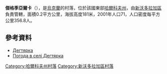 {{coord|49|36|47|N|35|42|39|E|scale:100000_region:UA|display=title}}

'''傑格季亞爾卡'''（{{lang-uk|Дегтярка}}），是[[烏克蘭|烏克蘭]]的村落，位於該國東部[[哈爾科夫州|哈爾科夫州]]，由[[新沃多拉加區|新沃多拉加區]]負責管轄，面積0.2平方公里，海拔高度181米，2001年人口71，人口密度每平方公里356.8人。

==參考資料==
* [http://w1.c1.rada.gov.ua/pls/z7502/A005?rdat1=09.01.2009&rf7571=33804 Дегтярка]{{dead link|date=2017年11月 |bot=InternetArchiveBot |fix-attempted=yes }}
* [http://weather.in.ua/ua/har'kovskaja/6455 Погода в селі Дегтярка] {{Wayback|url=http://weather.in.ua/ua/har'kovskaja/6455 |date=20160323025243 }}

{{DEFAULTSORT:Дегтярка}}
[[Category:哈爾科夫州村落|Category:哈爾科夫州村落]]
[[Category:新沃多拉加區村落|Category:新沃多拉加區村落]]


{{Kharkiv-geo-stub}}